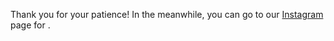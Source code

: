 
<Head>
  <title>Wiuipedia</title>
  <meta name="description" content="Indonesian politics glossary." />
  <link rel="icon" href="/favicon.ico" />
</Head>

<Title title="Wiuipedia" caption="Coming soon!"></Title>

Thank you for your patience! In the meanwhile, you can go to our [Instagram](https://www.instagram.com/whatisupindonesia/guide/wiuipedia/17921433047228174/?hl=en) page for <Wiuipedia />.